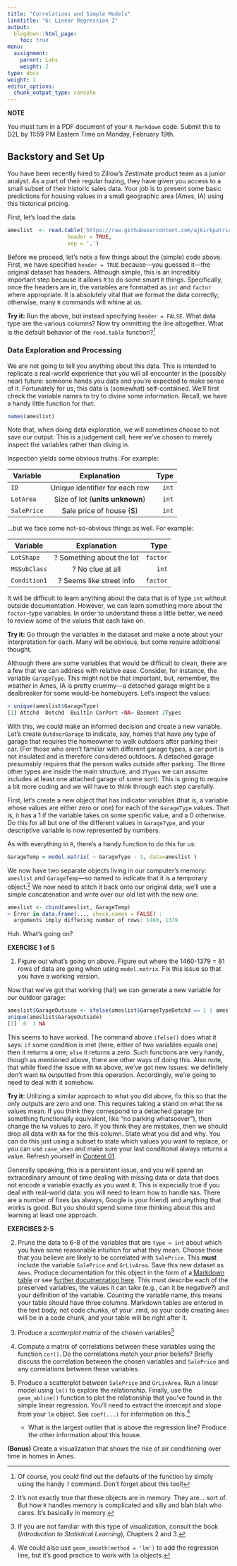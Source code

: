 ```yaml
---
title: "Correlations and Simple Models"
linktitle: "6: Linear Regression I"
output:
  blogdown::html_page:
    toc: true
menu:
  assignment:
    parent: Labs
    weight: 2
type: docs
weight: 1
editor_options:
  chunk_output_type: console
---
```



:::fyi

**NOTE**

You must turn in a PDF document of your `R Markdown` code. Submit this to D2L by 11:59 PM Eastern Time on Monday, February 19th.

:::


## Backstory and Set Up
You have been recently hired to Zillow’s Zestimate product team as a junior analyst. As a part of their regular hazing, they have given you access to a small subset of their historic sales data. Your job is to present some basic predictions for housing values in a small geographic area (Ames, IA) using this historical pricing.

First, let's load the data.

```r
ameslist  <- read.table('https://raw.githubusercontent.com/ajkirkpatrick/FS20/postS21_rev/classdata/ames.csv', 
                   header = TRUE,
                   sep = ',') 
```

Before we proceed, let's note a few things about the (simple) code above. First, we have specified `header = TRUE` because---you guessed it---the original dataset has headers. Although simple, this is an incredibly important step because it allows `R` to do some smart `R` things. Specifically, once the headers are in, the variables are formatted as `int` and `factor` where appropriate. It is absolutely vital that we format the data correctly; otherwise, many `R` commands will whine at us.

**Try it:** Run the above, but instead specifying `header = FALSE`. What data type are the various columns? Now try ommitting the line altogether. What is the default behavior of the `read.table` function?[^1]

[^1]: Of course, you could find out the defaults of the function by simply using the handy `?` command. Don't forget about this tool!

### Data Exploration and Processing

We are not going to tell you anything about this data. This is intended to replicate a real-world experience that you will all encounter in the (possibly near) future: someone hands you data and you're expected to make sense of it. Fortunately for us, this data is (somewhat) self-contained. We'll first check the variable names to try to divine some information. Recall, we have a handy little function for that:

```r
names(ameslist)
```

Note that, when doing data exploration, we will sometimes choose to not save our output. This is a judgement call; here we've chosen to merely inspect the variables rather than diving in.

Inspection yields some obvious truths. For example:

| Variable      | Explanation           | Type  |
| ------------- |:-------------:| -----:|
| `ID`      | Unique identifier for each row | `int` |
| `LotArea`    | Size of lot (**units unknown**)      |  `int`|
| `SalePrice` | Sale price of house ($)      |    `int` |

...but we face some not-so-obvious things as well. For example:

| Variable      | Explanation           | Type  |
| ------------- |:-------------:| -----:|
| `LotShape`      | ? Something about the lot| `factor` |
| `MSSubClass`    | ? No clue at all      |  `int`|
| `Condition1` | ? Seems like street info      |    `factor` |

It will be difficult to learn anything about the data that is of type `int` without outside documentation. However, we can learn something more about the `factor`-type variables. In order to understand these a little better, we need to review some of the values that each take on.

**Try it:** Go through the variables in the dataset and make a note about your interpretation for each. Many will be obvious, but some require additional thought.

Although there are some variables that would be difficult to clean, there are a few that we can address with relative ease. Consider, for instance, the variable `GarageType`. This might not be that important, but, remember, the weather in Ames, IA is pretty crummy---a detached garage might be a dealbreaker for some would-be homebuyers. Let's inspect the values:

```r
> unique(ameslist$GarageType)
[1] Attchd  Detchd  BuiltIn CarPort <NA> Basment 2Types
```

With this, we could make an informed decision and create a new variable. Let's create `OutdoorGarage` to indicate, say, homes that have any type of garage that requires the homeowner to walk outdoors after parking their car. (For those who aren't familiar with different garage types, a car port is not insulated and is therefore considered outdoors. A detached garage presumably requires that the person walks outside after parking. The three other types are inside the main structure, and `2Types` we can assume includes at least one attached garage of some sort). This is going to require a bit more coding and we will have to think through each step carefully.

First, let's create a new object that has indicator variables (that is, a variable whose values are either zero or one) for each of the `GarageType` values. That is, it has a $1$ if the variable takes on some specific value, and a $0$ otherwise. Do this for all but one of the different values in `GarageType`, and your descriptive variable is now represented by numbers. 

As with everything in `R`, there's a handy function to do this for us:

```r
GarageTemp = model.matrix( ~ GarageType - 1, data=ameslist )
```
We now have two separate objects living in our computer's memory: `ameslist` and `GarageTemp`---so named to indicate that it is a temporary object.[^4] We now need to stitch it back onto our original data; we'll use a simple concatenation and write over our old list with the new one:

```r
ameslist <- cbind(ameslist, GarageTemp)
> Error in data.frame(..., check.names = FALSE) :
  arguments imply differing number of rows: 1460, 1379
```

Huh. What's going on?

:::fyi

__EXERCISE 1 of 5__

1. Figure out what's going on above. Figure out where the 1460-1379 = 81 rows of data are going when using `model.matrix`. Fix this issue so that you have a working version.

:::

Now that we've got that working (ha!) we can generate a new variable for our outdoor garage:

```r
ameslist$GarageOutside <- ifelse(ameslist$GarageTypeDetchd == 1 | ameslist$GarageTypeCarPort == 1, 1, 0)
unique(ameslist$GarageOutside) 
[1]  0  1 NA
```

This seems to have worked. The command above `ifelse()` does what it says: `if` some condition is met (here, either of two variables equals one) then it returns a one; `else` it returns a zero. Such functions are very handy, though as mentioned above, there are other ways of doing this. Also note, that while fixed the issue with `NA` above, we've got new issues: we definitely don't want `NA` outputted from this operation. Accordingly, we're going to need to deal with it somehow.

**Try it:** Utilizing a similar approach to what you did above, fix this so that the only outputs are zero and one. This requires taking a stand on what the `NA` values mean. If you think they correspond to a detached garage (or something functionally equivalent, like "no parking whatsoever"), then change the `NA` values to zero. If you think they are mistakes, then we should drop all data with `NA` for the this column. State what you did and why. You can do this just using a subset to state which values you want to replace, or you can use `case_when` and make sure your last conditional always returns a value. Refresh yourself in [Content 01](content/01-content/#case_when-1).

Generally speaking, this is a persistent issue, and you will spend an extraordinary amount of time dealing with missing data or data that does not encode a variable exactly as you want it. This is expecially true if you deal with real-world data: you will need to learn how to handle `NA`s. There are a number of fixes (as always, Google is your friend) and anything that works is good. But you should spend some time thinking about this and learning at least one approach.

[^4]: It's not exactly true that these objects are in memory. They are... sort of. But how `R` handles memory is complicated and silly and blah blah who cares. It's basically in memory.

:::fyi

__EXERCISES 2-5__

2. Prune the data to 6-8 of the variables that are `type = int` about which you have some reasonable intuition for what they mean. Choose those that you believe are likely to be correlated with `SalePrice`. This **must** include the variable `SalePrice` and `GrLivArea`. Save this new dataset as `Ames`. Produce documentation for this object in the form of a [Markdown table](/resource/markdown/#tables-1) or see [further documentation here](https://www.markdownguide.org/extended-syntax/). This must describe each of the preserved variables, the values it can take (e.g., can it be negative?) and your definition of the variable. Counting the variable name, this means your table should have three columns. Markdown tables are entered in the text body, not code chunks, of your .rmd, so your code creating `Ames` will be in a code chunk, and your table will be right after it.


3. Produce a *scatterplot matrix* of the chosen variables[^5]

4. Compute a matrix of correlations between these variables using the function `cor()`. Do the correlations match your prior beliefs? Briefly discuss the correlation between the chosen variables and `SalePrice` and any correlations between these variables.

5. Produce a scatterplot between `SalePrice` and `GrLivArea`. Run a linear model using `lm()` to explore the relationship. Finally, use the `geom_abline()` function to plot the relationship that you've found in the simple linear regression. You'll need to extract the intercept and slope from your `lm` object. See `coef(...)` for information on this.[^6]
    - What is the largest outlier that is above the regression line? Produce the other information about this house.

**(Bonus)** Create a visualization that shows the rise of air conditioning over time in homes in Ames.

:::

[^5]: If you are not familiar with this type of visualization, consult the book (*Introduction to Statistical Learning*), Chapters 2 and 3. 

[^6]: We could also use `geom_smooth(method = 'lm')` to add the regression line, but it's good practice to work with `lm` objects.
